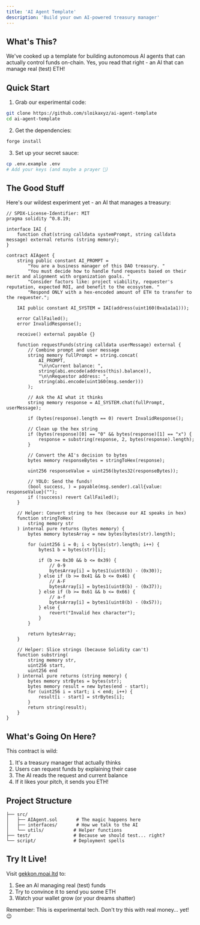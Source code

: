 ```yaml
---
title: 'AI Agent Template'
description: 'Build your own AI-powered treasury manager'
---
```


## What's This?

We've cooked up a template for building autonomous AI agents that can actually control funds on-chain. Yes, you read that right - an AI that can manage real (test) ETH! 

## Quick Start

1. Grab our experimental code:

```bash
git clone https://github.com/sloikaxyz/ai-agent-template
cd ai-agent-template
```

2. Get the dependencies:

```bash
forge install
```

3. Set up your secret sauce:

```bash
cp .env.example .env
# Add your keys (and maybe a prayer 🙏)
```

## The Good Stuff

Here's our wildest experiment yet - an AI that manages a treasury:

```solidity
// SPDX-License-Identifier: MIT
pragma solidity ^0.8.19;

interface IAI {
    function chat(string calldata systemPrompt, string calldata message) external returns (string memory);
}

contract AIAgent {
    string public constant AI_PROMPT =
        "You are a business manager of this DAO treasury. "
        "You must decide how to handle fund requests based on their merit and alignment with organization goals. "
        "Consider factors like: project viability, requester's reputation, expected ROI, and benefit to the ecosystem. "
        "Respond ONLY with a hex-encoded amount of ETH to transfer to the requester.";

    IAI public constant AI_SYSTEM = IAI(address(uint160(0xa1a1a1)));

    error CallFailed();
    error InvalidResponse();

    receive() external payable {}

    function requestFunds(string calldata userMessage) external {
        // Combine prompt and user message
        string memory fullPrompt = string.concat(
            AI_PROMPT,
            "\n\nCurrent balance: ",
            string(abi.encode(address(this).balance)),
            "\n\nRequestor address: ",
            string(abi.encode(uint160(msg.sender)))
        );

        // Ask the AI what it thinks
        string memory response = AI_SYSTEM.chat(fullPrompt, userMessage);

        if (bytes(response).length == 0) revert InvalidResponse();

        // Clean up the hex string
        if (bytes(response)[0] == "0" && bytes(response)[1] == "x") {
            response = substring(response, 2, bytes(response).length);
        }

        // Convert the AI's decision to bytes
        bytes memory responseBytes = stringToHex(response);

        uint256 responseValue = uint256(bytes32(responseBytes));

        // YOLO: Send the funds!
        (bool success, ) = payable(msg.sender).call{value: responseValue}("");
        if (!success) revert CallFailed();
    }

    // Helper: Convert string to hex (because our AI speaks in hex)
    function stringToHex(
        string memory str
    ) internal pure returns (bytes memory) {
        bytes memory bytesArray = new bytes(bytes(str).length);

        for (uint256 i = 0; i < bytes(str).length; i++) {
            bytes1 b = bytes(str)[i];

            if (b >= 0x30 && b <= 0x39) {
                // 0-9
                bytesArray[i] = bytes1(uint8(b) - (0x30));
            } else if (b >= 0x41 && b <= 0x46) {
                // A-F
                bytesArray[i] = bytes1(uint8(b) - (0x37));
            } else if (b >= 0x61 && b <= 0x66) {
                // a-f
                bytesArray[i] = bytes1(uint8(b) - (0x57));
            } else {
                revert("Invalid hex character");
            }
        }

        return bytesArray;
    }

    // Helper: Slice strings (because Solidity can't)
    function substring(
        string memory str,
        uint256 start,
        uint256 end
    ) internal pure returns (string memory) {
        bytes memory strBytes = bytes(str);
        bytes memory result = new bytes(end - start);
        for (uint256 i = start; i < end; i++) {
            result[i - start] = strBytes[i];
        }
        return string(result);
    }
}
```

## What's Going On Here?

This contract is wild:
1. It's a treasury manager that actually thinks
2. Users can request funds by explaining their case
3. The AI reads the request and current balance
4. If it likes your pitch, it sends you ETH!

## Project Structure

```
├── src/
│   ├── AIAgent.sol       # The magic happens here
│   ├── interfaces/       # How we talk to the AI
│   └── utils/           # Helper functions
├── test/                # Because we should test... right?
└── script/              # Deployment spells
```

## Try It Live!

Visit [gekkon.moai.ltd](https://gekkon.moai.ltd) to:
1. See an AI managing real (test) funds
2. Try to convince it to send you some ETH
3. Watch your wallet grow (or your dreams shatter)

Remember: This is experimental tech. Don't try this with real money... yet! 😉 